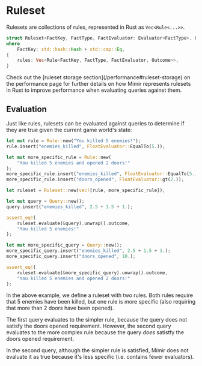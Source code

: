 
# Ruleset

Rulesets are collections of rules, represented in Rust as `Vec<Rule<...>>`.

```rs
struct Ruleset<FactKey, FactType, FactEvaluator: Evaluator<FactType>, Outcome>
where
    FactKey: std::hash::Hash + std::cmp::Eq,
{
    rules: Vec<Rule<FactKey, FactType, FactEvaluator, Outcome>>,
}
```

<Callout type="info">
    Check out the [ruleset storage section](/performance#ruleset-storage) on the performance page for further details on how Mímir represents rulesets in Rust to improve performance when evaluating queries against them.
</Callout>

## Evaluation

Just like rules, rulesets can be evaluated against queries to determine if they are true given the current game world's state:

```rs
let mut rule = Rule::new("You killed 5 enemies!");
rule.insert("enemies_killed", FloatEvaluator::EqualTo(5.));

let mut more_specific_rule = Rule::new(
    "You killed 5 enemies and opened 2 doors!"
);
more_specific_rule.insert("enemies_killed", FloatEvaluator::EqualTo(5.));
more_specific_rule.insert("doors_opened", FloatEvaluator::gt(2.));

let ruleset = Ruleset::new(vec![rule, more_specific_rule]);

let mut query = Query::new();
query.insert("enemies_killed", 2.5 + 1.5 + 1.);

assert_eq!(
    ruleset.evaluate(&query).unwrap().outcome,
    "You killed 5 enemies!"
);

let mut more_specific_query = Query::new();
more_specific_query.insert("enemies_killed", 2.5 + 1.5 + 1.);
more_specific_query.insert("doors_opened", 10.);

assert_eq!(
    ruleset.evaluate(&more_specific_query).unwrap().outcome,
    "You killed 5 enemies and opened 2 doors!"
);
```

In the above example, we define a ruleset with two rules. Both rules require that 5 enemies have been killed, but one rule is more specific (also requiring that more than 2 doors have been opened).

The first query evaluates to the simpler rule, because the query does not satisfy the doors opened requirement. However, the second query evaluates to the more complex rule because the query *does* satistfy the doors opened requirement.

<Callout type="info">
    In the second query, although the simpler rule is satisfied, Mímir does not evaluate it as true because it's less specific (i.e. contains fewer evaluators).
</Callout>
